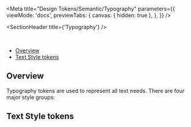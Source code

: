 
<Meta
  title="Design Tokens/Semantic/Typography"
  parameters={{
    viewMode: 'docs',
    previewTabs: {
      canvas: { hidden: true },
    },
  }}
/>

<SectionHeader title={'Typography'} />

<br />

- [Overview](#overview)
- [Text Style tokens](#text-style-tokens)

## Overview

Typography tokens are used to represent all text needs. There are four major style groups:

<OverviewShowcase data={overviewTableText} />

## Text Style tokens

<TypographyTokensShowcase />
